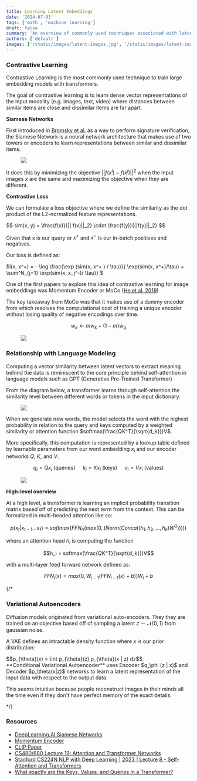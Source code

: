 ```yaml
---
title: Learning Latent Embeddings 
date: '2024-07-03'
tags: ['math', 'machine learning']
draft: false
summary: 'An overview of commonly used techniques associated with latent embeddings'
authors: ['default']
images: ['/static/images/latent-images.jpg', '/static/images/latent-images.jpg', '/static/images/moco.png', '/static/images/transformer-latent.png']
---
```


### **Contrastive Learning** 

Contrastive Learning is the most commonly used technique to train large embedding models with transformers.

The goal of contrastive learning is to learn dense vector representations of the input modality (e.g. images, text, video) where distances between similar items are close and dissimilar items are far apart. 


**Siamese Networks**

First introduced in [Bromsky et al.](https://papers.neurips.cc/paper_files/paper/1993/file/288cc0ff022877bd3df94bc9360b9c5d-Paper.pdf) as a way to perform signature verification,
the Siamese Network is a neural network architecture that makes use of two towers or encoders to learn representations between similar and dissimilar items. 

<figure>
  <img src="/static/images/siamese.png" />
</figure>

It does this by minimizing the objective $||f(x^i) - f(x^j)||^2$ when the input images $x$ are the same and maximizing the objective when they 
are different. 

**Contrastive Loss**

We can formulate a loss objective where we define the similarity as the dot product of the L2-normalized feature representations. 

<div class="centered text-xl">
$$ sim(x, y) = \frac{f(x)}{|| f(x)||_2} \cdot \frac{f(y)}{||f(y)||_2} $$
</div>

Given that x is our query or $x^+$ and $x^-$ is our in-batch positives and negatives. 

Our loss is defined as:

<div class="text-xl">
$l(x, x^+) = - \log \frac{\exp (sim(x, x^+ ) / \tau)}{ \exp(sim(x, x^+)/\tau) + \sum^N_{j=1} \exp(sim(x, x_j^-)/ \tau)} $
</div>


One of the first papers to explore this idea of contrastive learning for image embeddings was Momentum Encoder or MoCo ([He et al. 2019](https://arxiv.org/pdf/1911.05722))

The key takeaway from MoCo was that it makes use of a dummy encoder from which resolves the computational cost of training a unique encoder without losing quality of negative encodings over time. 

$$w_k \leftarrow m w_k + (1 - m) w_q$$

<figure>
  <img src="/static/images/moco.png" />
</figure>


### **Relationship with Language Modeling**

Computing a vector similarity between latent vectors to extract meaning behind the data is reminiscent to the core principle behind self-attention in language models such as GPT (Generative Pre-Trained Transformer)

From the diagram below, a transformer learns through self-attention the similarity level between different words or tokens in the input dictionary. 

<figure>
  <img src="/static/images/transformer-latent.png" />
</figure>

When we generate new words, the model selects the word with the highest probability in relation to the query and keys computed by a weighted similarity or attention function $softmax(\frac{QK^T}{\sqrt{d_k}})V$. 

More specifically, this computation is represented by a lookup table defined by learnable parameters from our word embedding $x_i$ and our encoder networks $Q$, $K$, and $V$.

$$ q_i = Qx_i \text{ (queries) }  \quad   k_i = Kx_i \text{ (keys)     }  \quad v_i = Vx_i \text{ (values)}$$

<figure style={{textAlign: 'center'}}>
  <img src="/static/images/lookup_table.png" style={{width: '50%', height: '50%'}} />
</figure>


**High-level overview**

At a high level, a transformer is learning an implicit probability transition matrix based off of predicting the next 
term from the context. This can be formalized in multi-headed attention like so:

$$p(x_t | x_{t-1} ... x_{1}) = softmax(FFN_n(max(0, (Norm(Concat(h_1, h_2, ... , h_k) W^0 )))))$$

where an attention head $h_i$ is computing the function 

$$h_i = softmax(\frac{QK^T}{\sqrt{d_k}})V$$

with a multi-layer feed forward network defined as:

$$FFN_i(x) = max(0, W_{i-1}(FFN_{i-1}(x) + b))W_i + b$$


{/*
### **Variational Autoencoders**

Diffusion models originated from variational auto-encoders. They they are trained on an objective based off of sampling a latent $z \sim \mathcal{N}(0,1)$ from gaussian noise.

A VAE defines an intractable density function where $x$ is our prior distribution:

<div class="text-xl">
    $$p_{\theta}(x) = \int p_{\theta}(z) p_{\theta}(x | z) dz$$
</div>
**Conditional Variational Autoencoder** uses Encoder $q_\phi (z | x)$ and Decoder $p_\theta(x|z)$ networks to learn 
a latent representation of the input data with respect to the output data. 

This seems intuitive because people reconstruct images in their minds all the time even if they don't have perfect memory of the 
exact details. 

*/}
### Resources 

 - [DeepLearning.AI Siamese Networks](https://www.youtube.com/watch?v=6jfw8MuKwpI)
 - [Momentum Encoder](https://arxiv.org/pdf/1911.05722)
 - [CLIP Paper](https://proceedings.mlr.press/v139/radford21a/radford21a.pdf)
 - [CS480/680 Lecture 19: Attention and Transformer Networks](https://www.youtube.com/watch?v=OyFJWRnt_AY)
 - [Stanford CS224N NLP with Deep Learning | 2023 | Lecture 8 - Self-Attention and Transformers](https://www.youtube.com/watch?v=LWMzyfvuehA)
 - [What exactly are the Keys, Values, and Queries in a Transformer?](https://stats.stackexchange.com/questions/421935/what-exactly-are-keys-queries-and-values-in-attention-mechanisms/531971#531971)